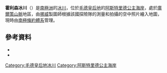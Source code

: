{{coord|72|2|S|8|51|E|source:GNIS|display=title}}

'''霍利森冰川'''（{{lang-en|Hålisen Glacier}}）是[[南極洲|南極洲]]的[[冰川|冰川]]，位於[[毛德皇后地|毛德皇后地]]的[[阿斯特里德公主海岸|阿斯特里德公主海岸]]，處於[[庫爾策山脈|庫爾策山脈]]地區，由[[挪威|挪威]]製圖師根據該國探險隊的測量和拍攝的空中照片繪入地圖，現時由[[南極條約體系|南極條約體系]]管理。

==參考資料==
*{{cite gnis | type = antarid | id = 6240| name = Hålisen Glacier | accessdate = 2012-05-16}}
*{{usgs-gazetteer|id=6240|name=Hålisen Glacier}}

{{DEFAULTSORT:Hålisen Glacier}}
[[Category:毛德皇后地冰川|Category:毛德皇后地冰川]]
[[Category:阿斯特里德公主海岸|Category:阿斯特里德公主海岸]]


{{PrincessAstridCoast-geo-stub}}